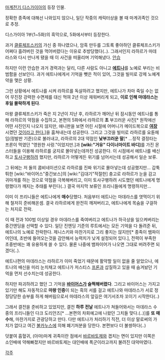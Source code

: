 [[마계전기 디스가이아]]의 등장 인물.

정확한 종족에 대해선 나와있지 않으나, 일단 작중의 캐릭터상을 볼 때 마계귀족인 것으로 추정.

디스가이아 1부(1~5화)의 흑막으로, 5화에서부터 등장한다.

과거 [[클류체프스키]]의 가신 중 하나였으나, 암흑 만두를 그토록 좋아하던 클류체프스키가 어쩌다 흘려버린 것을 먹어버렸다는 이유로 추방당했다(..). 그래서인지 라하르가 마데라스와 다시 만나게 됐을 때 이 사건을 떠올리며 기억해냈다. [[안습]]

하지만 이런 안습한 과거 경력과는 달리, 다른 사람도 아니고 '''[[에트나]]'''를 노예로 부리는 비범함을 선보인다. 과거 에트나에게서 기억을 뺏은 적이 있어, 그것을 빌미로 강제 노예계약을 맺은 상황.

그런 상황에서 에트나를 시켜 라하르를 독살하려고 했지만, 에트나가 차마 죽일 수는 없어 무진장 강력한 수면제를 대신 먹여 2년 이상 재워버리게 되고, '''이로 인해 마데라스는 후일 몰락하게 된다'''.

마왕 클류체프스키가 죽은 지 2년이 지난 후, 라하르가 깨어난 뒤 잠시동안 에트나를 통해 라하르의 약점을 수집하고, 본편의 5화에서 라하르의 '''초''' 부끄러운 사진[* 원작에선 어떤 사진인지 나오지 않지만, 애니판을 보면 어린 시절에 어머니가 메이드복으로 '''[[여장]]'''시켰던 [http://twitvideo.jp/02lrh 것이라고 한다.]]을 훔쳐내는데 성공한다. 그리고 그것을 빌미로 라하르를 요튠헤임(정발판 기준)으로 불러내고, 라하르의 2대 약점인 '''낯부끄러운 말'''[* ...정작 결정타는 프론이 먹였던 "영원한 사랑."이었지만.]과 '''[wiki:"거유" 다이너마이트 바디]'''를 가진 몬스터들을 이용해 라하르를 궁지로 몰아넣는데까진 성공한다. 이 시점에서 에트나를 배신하고 [[토사구팽]]하려 했지만, 라하르가 어떻게든 위기를 넘어서는데 성공해서 일순 보류.

그 뒤에는 저 둘의 콤비네이션으로 라하르를 진짜 위기로 몰아넣는데 성공했지만...
갑툭튀한 [wiki:"바이어스"중간보스]의 [wiki:"김대기"적절한] 충고로 라하르가 눈을 감고 귀마개를 하는 것으로 약점을 극복해버리고, 이미 토사구팽하려 시도했던 에트나에게 명령했다가 깨지는 추태를 부린다(..) 결국 마지막 보류인 프리니들에게 명령하지만...

이미 이 프리니들은 에트나에게 '''매수'''당했다. 처음부터 에트나는 마데라스를 엿먹이기 위해 철저히 준비해온셈. 결국 라하르에게 완전히 깨져버리고, 에트나에게 목숨을 구걸하는 처지로 전락.

이 때 전과 100범 이상일 경우 마데라스를 죽여버리고 에트나가 하극상을 일으켜버리는 중간엔딩을 선택할 수 있다. 일단 진엔딩 기준의 루트에서는 모든 기억을 다 돌려준 뒤, 에트나의 노예로 전락한다. 제니스키와 마찬가지로 그리 좋지는 않지만[* 종족이 뱀파이어인데, 초반에 들어오는것을 감안해서 능력치가 낮게 설정되어 있다.], 전력이 부족한 초중반에는 꽤 유용하게 쓸 수 있다. 물론 나중에 뱀파이어가 나오면 그대로 버려주면 되겠다(..). 

에트나편의 마데라스는 라하르가 이미 죽었기 때문에 활약할 일이 없을 줄 알았으나, 에트나의 배신을 미리 눈치채고 에트나가 저스티스 [[프론]]과 삽질하고 있을 때 숨겨놨던 기억을 먼저 선수치는데 성공한다.

하지만 파괴하려고 했던 그 기억을 '''[[바이어스]]가 슬쩍해버렸다'''. 그리고 바이어스는 가지고 있기만 해도 자동적으로 '''마왕 인증'''이 되는 흑의 서를 걸고 에트나와 마데라스가 서로 정정당당한 승부를 하게 해버림으로서 마데라스의 앞길은 여기서조차 꼬이기 시작한다(..)

그래서 결전을 준비하고 있었지만, 결전 '''하루 전날''' 에트나가 쳐들어와서는 마데라스 수중의 프리니들인 다크 도리안즈[* ...본편의 차회예고에 나왔던 그치들 맞다.(..)]를 '''또 매수'''해, 마찬가지로 관광당하고 만다. 다만 에트나가 처리하기 직전, 더 이상 말로써의 가치가 없다고 여긴 [[불카누스]]에 의해 폐기처분을 당한다. 본편보다 더 불쌍하다(..)

덧붙여 흡혈귀, (아마)마계 귀족이란 점에서 [[바르바토제]]와 겹치는 면이 있지만 이쪽은 소인배에 약해빠졌지만 바르바토제는 대인배에 폭군이라고까지 불려진 대악마였다.

[[각주]]
